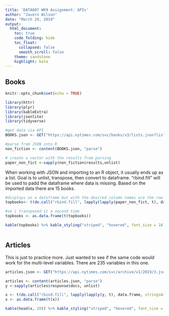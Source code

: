 ---
title: 'DATA607 WK9 Assignment: APIs'
author: "Javern Wilson"
date: "March 29, 2019"
output: 
  html_document:
    toc: true
    code_folding: hide
    toc_float:
      collapsed: false
      smooth_scroll: false
    theme: sandstone
    highlight: kate
---


## Books

```{r setup, include=FALSE}
knitr::opts_chunk$set(echo = TRUE)

library(httr)
library(plyr)
library(kableExtra)
library(jsonlite)
library(tidyverse)
```

```{r}
#get data via API
BOOKS.json <- GET("https://api.nytimes.com/svc/books/v3/lists.json?list=paperback-nonfiction&api-key=3AzC0RPE5QAZ0NAF7rr3cyCPG6sJGwW5")

#parse from JSON into R
non_fiction <- content(BOOKS.json, "parse")

# create a vector with the results from parsing
paper_non_fict <-sapply(non_fiction$results,unlist)
```

When working with JSON and importing to an R object, it usually ends up as a list. Goal is to unlist, transpose, then convert to dataframe. "rbind.fill" will be used to padd the dataframe where data is missing. Based on the imported data there are 15 books.

```{r}
#displays as a dataframe but with the desired column names are the row names
topbooks<- t(do.call("rbind.fill", lapply(lapply(paper_non_fict, t), data.frame, stringsAsFactors = F)))

#so i transposed it a second time
topbooks <- as.data.frame(t(topbooks))

kable(topbooks) %>% kable_styling("striped", "hovered", font_size = 10) %>% scroll_box(height = "500px")



```



## Articles 
This is just to practice more. Just wanted to see if the same code would work for the multi-level variables. There are 235 variables in this one.
```{r}

articles.json <- GET("https://api.nytimes.com/svc/archive/v1/2019/3.json?api-key=3AzC0RPE5QAZ0NAF7rr3cyCPG6sJGwW5")

articles <- content(articles.json, "parse")
y <-sapply(articles$response$docs, unlist)

x <- t(do.call("rbind.fill", lapply(lapply(y, t), data.frame, stringsAsFactors = F)))
x <- as.data.frame(t(x))

kable(head(x, 20)) %>% kable_styling("striped", "hovered", font_size = 11) %>% scroll_box(height = "500px")

```

